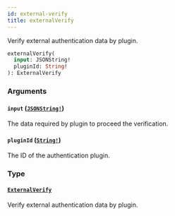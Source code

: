 ```yaml
---
id: external-verify
title: externalVerify
---
```


Verify external authentication data by plugin.

```graphql
externalVerify(
  input: JSONString!
  pluginId: String!
): ExternalVerify

```

### Arguments

#### `input` ([`JSONString!`](/developer/api-reference/scalars/json-string.mdx))

The data required by plugin to proceed the verification.

#### `pluginId` ([`String!`](/developer/api-reference/scalars/string.mdx))

The ID of the authentication plugin.

### Type

#### [`ExternalVerify`](/developer/api-reference/objects/external-verify.mdx)

Verify external authentication data by plugin.
